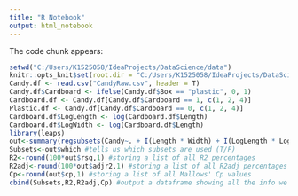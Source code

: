 ```yaml
---
title: "R Notebook"
output: html_notebook
---
```



The code chunk appears:
```r
setwd("C:/Users/K1525058/IdeaProjects/DataScience/data")
knitr::opts_knit$set(root.dir = "C:/Users/K1525058/IdeaProjects/DataScience/data")
Candy.df <- read.csv("CandyRaw.csv", header = T)
Candy.df$Cardboard <- ifelse(Candy.df$Box == "plastic", 0, 1)
Cardboard.df <- Candy.df[Candy.df$Cardboard == 1, c(1, 2, 4)]
Plastic.df <- Candy.df[Candy.df$Cardboard == 0, c(1, 2, 4)]
Cardboard.df$LogLength <- log(Cardboard.df$Length)
Cardboard.df$LogWidth <- log(Cardboard.df$Length)
library(leaps)
out<-summary(regsubsets(Candy~. + I(Length * Width) + I(LogLength * LogWidth) + I(Length ^ 2) + I(Width ^ 2) + I(Length ^ Width) + I(sin(Length)) + I(cos(Length)) + I(sin(Width)) + I(cos(Width)) + I(sin(LogWidth)) + I(cos(LogWidth)) + I(tan(LogLength)) + I(floor(Length / Width * 100)) + I(log(log(Length))) + I(1/sin(LogWidth)) + I(sin(1/Length)) + I (1/Width) + I(Width/Length) + I(tan(Length + Width)) + I(factorial(LogLength)/Length) + I(LogLength * LogWidth) + I(log(Width + Length)) + I(Width ^ Length) + I(Width ^ LogLength) + I(LogLength ^ Length) + I(Length ^ LogLength) + I(exp(Length)) + I(LogLength ^ LogWidth) + I(Width ^ LogWidth) + I(factorial(LogWidth)) + I(sinh(LogWidth)) + I(asin(LogLength/max(LogLength))) + I(atan(Length)),nbest=2,data=Cardboard.df)) #named the summary so that we can call parts of it easily
Subsets<-out$which #tells us which subsets are used (T/F)
R2<-round(100*out$rsq,1) #storing a list of all R2 percentages
R2adj<-round(100*out$adjr2,1) #storing a list of all R2adj percentages
Cp<-round(out$cp,1) #storing a list of all Mallows' Cp values
cbind(Subsets,R2,R2adj,Cp) #output a dataframe showing all the info we just collected
```

